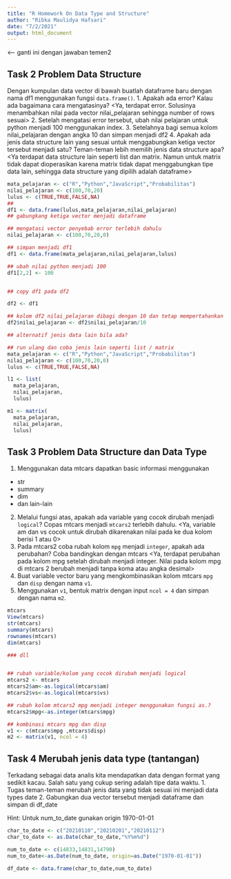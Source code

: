 ---
title: "R Homework On Data Type and Structure"
author: "Ribka Maulidya Hafsari"
date: "7/2/2021"
output: html_document
---
<Jawaban> <-- ganti ini dengan jawaban temen2


## Task 2 Problem Data Structure

Dengan kumpulan data vector di bawah buatlah dataframe baru dengan nama df1 menggunakan fungsi `data.frame()`.
1. Apakah ada error? Kalau ada bagaimana cara mengatasinya?
<Ya, terdapat error. Solusinya menambahkan nilai pada vector nilai_pelajaran sehingga number of rows sesuai>
2. Setelah mengatasi error tersebut, ubah nilai pelajaran untuk python menjadi 100 menggunakan index.
3. Setelahnya bagi semua kolom nilai_pelajaran dengan angka 10 dan simpan menjadi df2
4. Apakah ada jenis data structure lain yang sesuai untuk menggabungkan ketiga vector tersebut menjadi satu? Teman-teman lebih memilih jenis data structure apa?
<Ya terdapat data structure lain seperti list dan matrix. Namun untuk matrix tidak dapat dioperasikan karena matrix tidak dapat menggabungkan tipe data lain, sehingga data structure yang dipilih adalah dataframe>

```{r Task 2.1}
mata_pelajaran <- c("R","Python","JavaScript","Probabilitas")
nilai_pelajaran <- c(100,70,20)
lulus <- c(TRUE,TRUE,FALSE,NA)
##
df1 <- data.frame(lulus,mata_pelajaran,nilai_pelajaran)
## gabungkang ketiga vector menjadi dataframe

```

```{r Task 2.2}
## mengatasi vector penyebab error terlebih dahulu 
nilai_pelajaran <- c(100,70,20,0)

## simpan menjadi df1
df1 <- data.frame(mata_pelajaran,nilai_pelajaran,lulus)

## ubah nilai python menjadi 100
df1[2,2] <- 100


## copy df1 pada df2

df2 <- df1

## kolom df2 nilai_pelajaran dibagi dengan 10 dan tetap mempertahankan kolom lainnya
df2$nilai_pelajaran <- df2$nilai_pelajaran/10

```

```{r Task 2.4}
## alternatif jenis data lain bila ada?

## run ulang dan coba jenis lain seperti list / matrix
mata_pelajaran <- c("R","Python","JavaScript","Probabilitas")
nilai_pelajaran <- c(100,70,20,0)
lulus <- c(TRUE,TRUE,FALSE,NA)

l1 <- list(
  mata_pelajaran,
  nilai_pelajaran,
  lulus)

m1 <- matrix(
  mata_pelajaran,
  nilai_pelajaran,
  lulus)


```

## Task 3 Problem Data Structure dan Data Type

1. Menggunakan data mtcars dapatkan basic informasi menggunakan
 - str
 - summary
 - dim
 - dan lain-lain

2. Melalui fungsi atas, apakah ada variable yang cocok dirubah menjadi `logical`? Copas mtcars menjadi `mtcars2` terlebih dahulu.
<Ya, variable am dan vs cocok untuk dirubah dikarenakan nilai pada ke dua kolom berisi 1 atau 0>
3. Pada mtcars2 coba rubah kolom `mpg` menjadi `integer`, apakah ada perubahan? Coba bandingkan dengan mtcars
<Ya, terdapat perubahan pada kolom mpg setelah dirubah menjadi integer. Nilai pada kolom mpg di mtcars 2 berubah menjadi tanpa koma atau angka desimal>
4. Buat variable vector baru yang mengkombinasikan kolom mtcars `mpg` dan `disp` dengan nama `v1`.
5. Menggunakan `v1`, bentuk matrix dengan input `ncol = 4` dan simpan dengan nama `m2`. 

```{r task 3.1}
mtcars
View(mtcars)
str(mtcars)
summary(mtcars)
rownames(mtcars)
dim(mtcars)

### dll



```

```{r task 3.2 dan 3.3}
## rubah variable/kolom yang cocok dirubah menjadi logical
mtcars2 <- mtcars
mtcars2$am<-as.logical(mtcars$am)
mtcars2$vs<-as.logical(mtcars$vs)

## rubah kolom mtcars2 mpg menjadi integer menggunakan fungsi as.?
mtcars2$mpg<-as.integer(mtcars$mpg)

```


```{r task 3.4}
## kombinasi mtcars mpg dan disp
v1 <- c(mtcars$mpg ,mtcars$disp)
m2 <- matrix(v1, ncol = 4)

```


## Task 4 Merubah jenis data type (tantangan)

Terkadang sebagai data analis kita mendapatkan data dengan format yang sedikit kacau. Salah satu yang cukup sering adalah tipe data waktu.
1. Tugas teman-teman merubah jenis data yang tidak sesuai ini menjadi data types date 
2. Gabungkan dua vector tersebut menjadi dataframe dan simpan di df_date

Hint: Untuk num_to_date gunakan origin 1970-01-01


```{r}
char_to_date <- c("20210110","20210201","20210112")
char_to_date <- as.Date(char_to_date,"%Y%m%d")

num_to_date <- c(14833,14831,14790)
num_to_date<-as.Date(num_to_date, origin=as.Date("1970-01-01"))

df_date <- data.frame(char_to_date,num_to_date)

```

